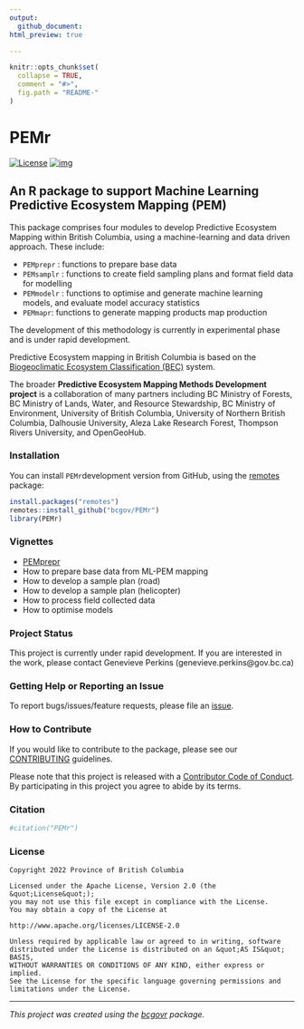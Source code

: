 ```yaml
---
output:
  github_document:
html_preview: true

---
```

<!--
Copyright 2022 Province of British Columbia

Licensed under the Apache License, Version 2.0 (the "License");
you may not use this file except in compliance with the License.
You may obtain a copy of the License at

http://www.apache.org/licenses/LICENSE-2.0

Unless required by applicable law or agreed to in writing, software distributed under the License is distributed on an "AS IS" BASIS,
WITHOUT WARRANTIES OR CONDITIONS OF ANY KIND, either express or implied.
See the License for the specific language governing permissions and limitations under the License.
-->


```r
knitr::opts_chunk$set(
  collapse = TRUE,
  comment = "#>",
  fig.path = "README-"
)
```

# PEMr

<!-- badges: start -->
[![License](https://img.shields.io/badge/License-Apache%202.0-blue.svg)](https://opensource.org/licenses/Apache-2.0)
[![img](https://img.shields.io/badge/Lifecycle-Experimental-339999)](https://github.com/bcgov/repomountie/blob/master/doc/lifecycle-badges.md)

<!-- badges: end -->



## An R package to support Machine Learning Predictive Ecosystem Mapping (PEM)


This package comprises four modules to develop Predictive Ecosystem Mapping within British Columbia, using a machine-learning and data driven approach. 
These include:

- `PEMprepr` : functions to prepare base data 
- `PEMsamplr` : functions to create field sampling plans and format field data for modelling 
- `PEMmodelr` : functions to optimise and generate machine learning models, and evaluate model accuracy statistics 
- `PEMmapr`: functions to generate mapping products map production


The development of this methodology is currently in experimental phase and is under rapid development.


Predictive Ecosystem mapping in British Columbia is based on the [Biogeoclimatic Ecosystem Classification (BEC)](https://www.for.gov.bc.ca/hre/becweb/) system. 





The broader **Predictive Ecosystem Mapping Methods Development project** is a collaboration of many partners including BC Ministry of Forests, BC Ministry of Lands, Water, and Resource Stewardship, BC Ministry of Environment, University of British Columbia, University of Northern British Columbia, Dalhousie University, Aleza Lake Research Forest, Thompson Rivers University, and OpenGeoHub.




### Installation

You can install `PEMr`development version from GitHub, using the [remotes](https://cran.r-project.org/package=remotes) package:

```r

install.packages("remotes")
remotes::install_github("bcgov/PEMr")
library(PEMr)

```


### Vignettes

- [PEMprepr](https://github.com/bcgov/PEMprepr/blob/master/vignettes/PEMprepr.Rmd)
- How to prepare base data from ML-PEM mapping
- How to develop a sample plan (road)
- How to develop a sample plan (helicopter)
- How to process field collected data 
- How to optimise models



### Project Status

This project is currently under rapid development. If you are interested in the work, please contact Genevieve Perkins (genevieve.perkins@gov.bc.ca)


### Getting Help or Reporting an Issue

To report bugs/issues/feature requests, please file an [issue](https://github.com/bcgov/PEMr/issues/).

### How to Contribute

If you would like to contribute to the package, please see our 
[CONTRIBUTING](CONTRIBUTING.md) guidelines.

Please note that this project is released with a [Contributor Code of Conduct](CODE_OF_CONDUCT.md). By participating in this project you agree to abide by its terms.



### Citation

```r
#citation("PEMr")

```


### License

```
Copyright 2022 Province of British Columbia

Licensed under the Apache License, Version 2.0 (the &quot;License&quot;);
you may not use this file except in compliance with the License.
You may obtain a copy of the License at

http://www.apache.org/licenses/LICENSE-2.0

Unless required by applicable law or agreed to in writing, software distributed under the License is distributed on an &quot;AS IS&quot; BASIS,
WITHOUT WARRANTIES OR CONDITIONS OF ANY KIND, either express or implied.
See the License for the specific language governing permissions and limitations under the License.
```

---
*This project was created using the [bcgovr](https://github.com/bcgov/bcgovr) package.* 
